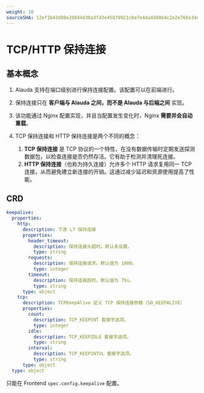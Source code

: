 ```yaml
---
weight: 10
sourceSHA: 12ef1b43d08e20844d30a3f43e45879921c6e7e4da4d80b4c2e2e766e34d5ab2
---
```


# TCP/HTTP 保持连接

## 基本概念

1. Alauda 支持在端口级别进行保持连接配置。该配置可以在前端进行。

2. 保持连接只在 **客户端与 Alauda 之间，而不是 Alauda 与后端之间** 实现。

3. 该功能通过 Nginx 配置实现，并且当配置发生变化时，Nginx **需要并会自动重载**。

4. TCP 保持连接和 HTTP 保持连接是两个不同的概念：
   1. **TCP 保持连接** 是 TCP 协议的一个特性，在没有数据传输时定期发送探测数据包，以检查连接是否仍然存活。它有助于检测并清理死连接。
   2. **HTTP 保持连接**（也称为持久连接）允许多个 HTTP 请求复用同一 TCP 连接，从而避免建立新连接的开销。这通过减少延迟和资源使用提高了性能。

## CRD

```yaml
keepalive:
  properties:
    http:
      description: 下游 L7 保持连接
      properties:
        header_timeout:
          description: 保持连接头超时。默认未设置。
          type: string
        requests:
          description: 保持连接请求。默认值为 1000。
          type: integer
        timeout:
          description: 保持连接超时。默认值为 75s。
          type: string
      type: object
    tcp:
      description: TCPKeepAlive 定义 TCP 保持连接参数（SO_KEEPALIVE）
      properties:
        count:
          description: TCP_KEEPCNT 套接字选项。
          type: integer
        idle:
          description: TCP_KEEPIDLE 套接字选项。
          type: string
        interval:
          description: TCP_KEEPINTVL 套接字选项。
          type: string
      type: object
  type: object
```

只能在 Frontend `spec.config.keepalive` 配置。
